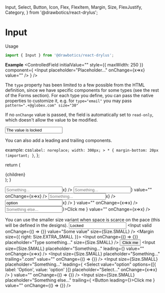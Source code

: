   Input,
  Select,
  Button,
  Icon,
  Flex,
  FlexItem,
  Margin,
  Size,
  FlexJustify,
  Category,
} from '@drawbotics/react-drylus';



# Input
Usage
```jsx
import { Input } from '@drawbotics/react-drylus';
```

__Example__
<Playground component={Input}>
  <ControlledField initialValue="" style={{ maxWidth: 250 }} component={
    <Input placeholder="Placeholder..." onChange={x=>x} value="" />
  } />
</Playground>

The `type` property has been limited to a few possible from the HTML definition, since we have specific components for some types (see the rest of the Forms section). For each type you define, you can pass the native properties to customize it, e.g. for `type="email"` you may pass `pattern=".+@globex.com" size="30"`

If no `onChange` value is passed, the field is automatically set to `read-only`, which doesn't allow the value to be modified.

<Playground>
  <Input value="The value is locked" style={{ maxWidth: 300 }} />
</Playground>

You can also add a leading and trailing components.

  example: css`
    label: noreplace;
    width: 300px;
    > * {
      margin-bottom: 20px !important;
    }
  `,
};

  return (
    <div className={style.example}>
      {children}
    </div>
  );
}

<Playground>
  <Example>
    <Input placeholder="Something..." leading="$" value="" onChange={x=>x} />
    <Input placeholder="Something..." leading={<Icon name="command" />} value="" onChange={x=>x} />
    <Input placeholder="Something..." trailing=".com" value="" onChange={x=>x} />
    <Input placeholder="Something..." leading={
      <Select value="option" options={[{ label: 'Option', value: 'option' }]} placeholder="Select..." onChange={x=>x} />
    } value="" onChange={x=>x} />
    <Input placeholder="Something else..." trailing={
      <Button leading={<Icon name="copy" />}>Click me</Button>
    } value="" onChange={x=>x} />
  </Example>
</Playground>


You can use the smaller size variant when space is scarce on the pace (this will be defined in the designs).
<Playground>
  <Example>
    <Input value="Locked" size={Size.SMALL} />
    <Input valid onChange={() => {}} value="Some value" size={Size.SMALL} />
    <Flex justify={FlexJustify.START}>
      <FlexItem flex>
        <Margin size={{ right: Size.EXTRA_SMALL }}>
          <Input onChange={() => {}} placeholder="Type something..." size={Size.SMALL} />
        </Margin>
      </FlexItem>
      <FlexItem>
        <Button category={Category.INFO} size={Size.SMALL}>Click me</Button>
      </FlexItem>
    </Flex>
    <Input size={Size.SMALL} placeholder="Something..." leading={<Icon name="command" />} value="" onChange={x=>x} />
    <Input size={Size.SMALL} placeholder="Something..." trailing=".com" value="" onChange={() => {}} />
    <Input size={Size.SMALL} placeholder="Something..." leading={
      <Select value="option" options={[{ label: 'Option', value: 'option' }]} placeholder="Select..." onChange={x=>x} />
    } value="" onChange={() => {}} />
    <Input size={Size.SMALL} placeholder="Something else..." trailing={
      <Button leading={<Icon name="copy" />}>Click me</Button>
    } value="" onChange={() => {}} />
  </Example>
</Playground>